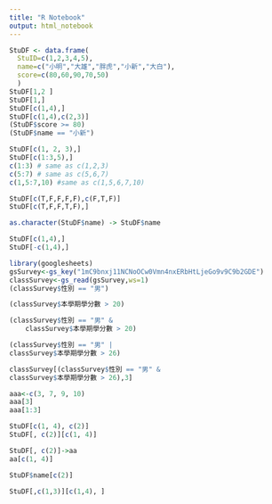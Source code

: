 ```yaml
---
title: "R Notebook"
output: html_notebook
---
```


```r
StuDF <- data.frame(
  StuID=c(1,2,3,4,5),
  name=c("小明","大雄","胖虎","小新","大白"),
  score=c(80,60,90,70,50)
  )
StuDF[1,2 ]
StuDF[1,]
StuDF[c(1,4),]
StuDF[c(1,4),c(2,3)]
(StuDF$score >= 80)
(StuDF$name == "小新")
```

```r
StuDF[c(1, 2, 3),]
StuDF[c(1:3,5),]
c(1:3) # same as c(1,2,3)
c(5:7) # same as c(5,6,7)
c(1,5:7,10) #same as c(1,5,6,7,10)
```

```r
StuDF[c(T,F,F,F,F),c(F,T,F)]
StuDF[c(T,F,F,T,F),]
```

```r
as.character(StuDF$name) -> StuDF$name
```

```r
StuDF[c(1,4),]
StuDF[-c(1,4),]
```


```r
library(googlesheets)
gsSurvey<-gs_key("1mC9bnxj11NCNoOCw0Vmn4nxERbHtLjeGo9v9C9b2GDE")
classSurvey<-gs_read(gsSurvey,ws=1)
(classSurvey$性別 == "男")

(classSurvey$本學期學分數 > 20)

(classSurvey$性別 == "男" & 
    classSurvey$本學期學分數 > 20)
```
```r
(classSurvey$性別 == "男" |
classSurvey$本學期學分數 > 26)

classSurvey[(classSurvey$性別 == "男" &
classSurvey$本學期學分數 > 26),3]

```

```r
aaa<-c(3, 7, 9, 10)
aaa[3]
aaa[1:3]
```
```r
StuDF[c(1, 4), c(2)]
StuDF[, c(2)][c(1, 4)]

StuDF[, c(2)]->aa
aa[c(1, 4)]
```
```r
StuDF$name[c(2)]
```
```r
StuDF[,c(1,3)][c(1,4), ]
```



